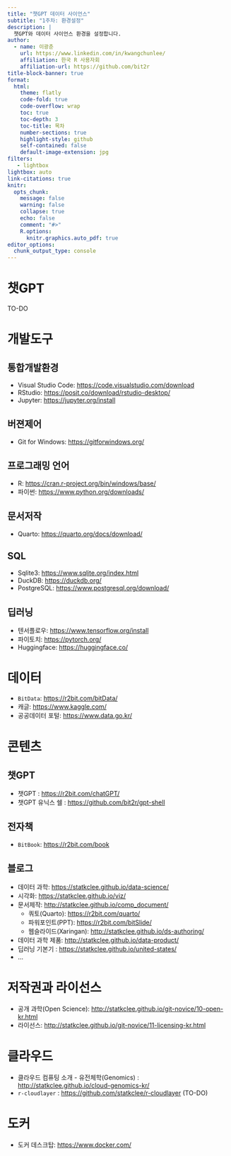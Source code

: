 ```yaml
---
title: "챗GPT 데이터 사이언스"
subtitle: "1주차: 환경설정"
description: |
  챗GPT와 데이터 사이언스 환경을 설정합니다.
author:
  - name: 이광춘
    url: https://www.linkedin.com/in/kwangchunlee/
    affiliation: 한국 R 사용자회
    affiliation-url: https://github.com/bit2r
title-block-banner: true
format:
  html:
    theme: flatly
    code-fold: true
    code-overflow: wrap
    toc: true
    toc-depth: 3
    toc-title: 목차
    number-sections: true
    highlight-style: github    
    self-contained: false
    default-image-extension: jpg
filters:
   - lightbox
lightbox: auto
link-citations: true
knitr:
  opts_chunk: 
    message: false
    warning: false
    collapse: true
    echo: false
    comment: "#>" 
    R.options:
      knitr.graphics.auto_pdf: true
editor_options: 
  chunk_output_type: console
---
```


# 챗GPT

TO-DO

# 개발도구

## 통합개발환경

- Visual Studio Code: <https://code.visualstudio.com/download>
- RStudio: <https://posit.co/download/rstudio-desktop/>
- Jupyter: <https://jupyter.org/install>

## 버젼제어 

- Git for Windows: <https://gitforwindows.org/>

## 프로그래밍 언어

- R: <https://cran.r-project.org/bin/windows/base/>
- 파이썬: <https://www.python.org/downloads/>

## 문서저작

- Quarto: <https://quarto.org/docs/download/>

## SQL

- Sqlite3: <https://www.sqlite.org/index.html>
- DuckDB: <https://duckdb.org/>
- PostgreSQL: <https://www.postgresql.org/download/>

## 딥러닝

- 텐서플로우: <https://www.tensorflow.org/install>
- 파이토치: <https://pytorch.org/>
- Huggingface: <https://huggingface.co/>

# 데이터

- `BitData`: <https://r2bit.com/bitData/>
- 캐글: <https://www.kaggle.com/>
- 공공데이터 포털: <https://www.data.go.kr/>

# 콘텐츠

## 챗GPT

- 챗GPT : <https://r2bit.com/chatGPT/>
- 챗GPT 유닉스 쉘 : <https://github.com/bit2r/gpt-shell>


## 전자책

- `BitBook`: <https://r2bit.com/book>

## 블로그

- 데이터 과학: <https://statkclee.github.io/data-science/>
- 시각화: <https://statkclee.github.io/viz/>
- 문서제작: <http://statkclee.github.io/comp_document/>
    - 쿼토(Quarto): <https://r2bit.com/quarto/>
    - 파워포인트(PPT): <https://r2bit.com/bitSlide/>
    - 웹슬라이드(Xaringan): <http://statkclee.github.io/ds-authoring/> 
- 데이터 과학 제품: <http://statkclee.github.io/data-product/>
- 딥러닝 기본기 : <https://statkclee.github.io/united-states/>
- ...

# 저작권과 라이선스

- 공개 과학(Open Science): <http://statkclee.github.io/git-novice/10-open-kr.html>
- 라이선스: <http://statkclee.github.io/git-novice/11-licensing-kr.html>

# 클라우드

- 클라우드 컴퓨팅 소개 - 유전체학(Genomics) : <http://statkclee.github.io/cloud-genomics-kr/>
- `r-cloudlayer` : <https://github.com/statkclee/r-cloudlayer> (TO-DO)

# 도커

- 도커 데스크탑: <https://www.docker.com/>




